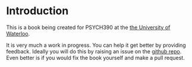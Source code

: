 # Introduction

This is a book being created for PSYCH390 at the [the University of Waterloo](https://uwaterloo.ca).

It is very much a work in progress. You can help it get better by providing feedback. Ideally you will do this by raising an issue on the [github repo](https://github.com/brittAnderson/uwlooP390). Even better is if you would fix the book yourself and make a pull request. 